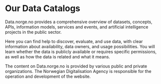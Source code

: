 # Our Data Catalogs

<Ingress>
    Data.norge.no provides a comprehensive overview of datasets, concepts, APIs, information models, services and
    events, and artificial intelligence projects in the public sector.
</Ingress>

Here you can find help to discover, evaluate, and use data, with clear information about availability, data owners, and usage possibilities. You will learn whether the data is publicly available or requires specific permissions, as well as how the data is related and what it means.

The content on Data.norge.no is provided by various public and private organizations. The Norwegian Digitalisation Agency is responsible for the operation and development of the website.
